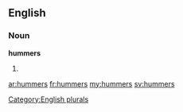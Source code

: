 ==English==

===Noun===
'''hummers'''

# {{plural of|[[hummer]]}}

[[Category:English plurals]]

[[ar:hummers]]
[[fr:hummers]]
[[my:hummers]]
[[sv:hummers]]